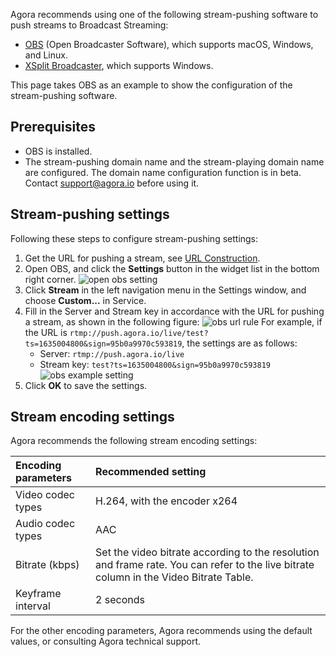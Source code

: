 
Agora recommends using one of the following stream-pushing software to push streams to Broadcast Streaming:
- [OBS](https://obsproject.com) (Open Broadcaster Software), which supports macOS, Windows, and Linux.
- [XSplit Broadcaster](https://www.xsplit.com/broadcaster), which supports Windows.

This page takes OBS as an example to show the configuration of the stream-pushing software.

## Prerequisites

- OBS is installed.
- The stream-pushing domain name and the stream-playing domain name are configured.
   The domain name configuration function is in beta. Contact [support@agora.io](mailto:support@agora.io) before using it.

## Stream-pushing settings

Following these steps to configure stream-pushing settings:

1. Get the URL for pushing a stream, see [URL Construction](../develop/url-construction).
2. Open OBS, and click the **Settings** button in the widget list in the bottom right corner. ![open obs setting](https://web-cdn.agora.io/docs-files/1637724707399)
3. Click **Stream** in the left navigation menu in the Settings window, and choose **Custom...** in Service.
3. Fill in the Server and Stream key in accordance with the URL for pushing a stream, as shown in the following figure:
   ![obs url rule](https://web-cdn.agora.io/docs-files/1637724768289)
   For example, if the URL is `rtmp://push.agora.io/live/test?ts=1635004800&sign=95b0a9970c593819`, the settings are as follows:
   - Server: `rtmp://push.agora.io/live`
   - Stream key: `test?ts=1635004800&sign=95b0a9970c593819`
      ![obs example setting](https://web-cdn.agora.io/docs-files/1637725743125)
5. Click **OK** to save the settings.

## Stream encoding settings

Agora recommends the following stream encoding settings:

| Encoding parameters | Recommended setting |
| :------------- | :----------------------------------------------------------- |
| Video codec types | H.264, with the encoder x264 |
| Audio codec types | AAC |
| Bitrate (kbps)  | Set the video bitrate according to the resolution and frame rate. You can refer to the <Link to="{{Global.API_REF_IOS_ROOT}}/rtc_api_data_type.html#class_videoencoderconfiguration">live bitrate</Link> column in the Video Bitrate Table. |
| Keyframe interval | 2 seconds |

For the other encoding parameters, Agora recommends using the default values, or consulting Agora technical support.